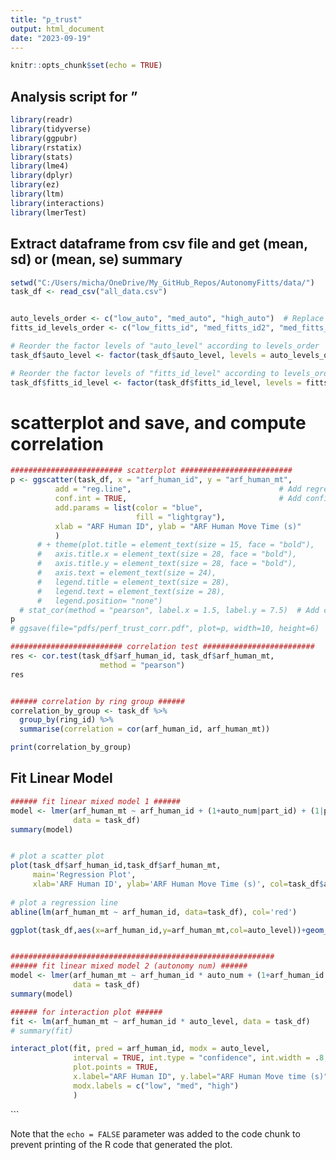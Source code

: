 ```yaml
---
title: "p_trust"
output: html_document
date: "2023-09-19"
---
```


```r
knitr::opts_chunk$set(echo = TRUE)
```

## Analysis script for "

```r
library(readr)
library(tidyverse)
library(ggpubr)
library(rstatix)
library(stats)
library(lme4)
library(dplyr)
library(ez)
library(ltm)
library(interactions)
library(lmerTest)
```


## Extract dataframe from csv file and get (mean, sd) or (mean, se) summary

```r

setwd("C:/Users/micha/OneDrive/My_GitHub_Repos/AutonomyFitts/data/")
task_df <- read_csv("all_data.csv")


auto_levels_order <- c("low_auto", "med_auto", "high_auto")  # Replace these with your actual level names
fitts_id_levels_order <- c("low_fitts_id", "med_fitts_id2", "med_fitts_id1", "high_fitts_id")  # Replace these with your actual level names

# Reorder the factor levels of "auto_level" according to levels_order
task_df$auto_level <- factor(task_df$auto_level, levels = auto_levels_order)

# Reorder the factor levels of "fitts_id_level" according to levels_order
task_df$fitts_id_level <- factor(task_df$fitts_id_level, levels = fitts_id_levels_order)

```



# scatterplot and save, and compute correlation
```r

######################### scatterplot ######################### 
p <- ggscatter(task_df, x = "arf_human_id", y = "arf_human_mt",
          add = "reg.line",                                 # Add regression line
          conf.int = TRUE,                                  # Add confidence interval
          add.params = list(color = "blue",
                            fill = "lightgray"),
          xlab = "ARF Human ID", ylab = "ARF Human Move Time (s)"
          ) 
      # + theme(plot.title = element_text(size = 15, face = "bold"),
      #   axis.title.x = element_text(size = 28, face = "bold"),
      #   axis.title.y = element_text(size = 28, face = "bold"),
      #   axis.text = element_text(size = 24),
      #   legend.title = element_text(size = 28),
      #   legend.text = element_text(size = 28),
      #   legend.position= "none")
  # stat_cor(method = "pearson", label.x = 1.5, label.y = 7.5)  # Add correlation coefficient
p
# ggsave(file="pdfs/perf_trust_corr.pdf", plot=p, width=10, height=6)

######################### correlation test ######################### 
res <- cor.test(task_df$arf_human_id, task_df$arf_human_mt, 
                    method = "pearson")
res


###### correlation by ring group ######
correlation_by_group <- task_df %>%
  group_by(ring_id) %>%
  summarise(correlation = cor(arf_human_id, arf_human_mt))

print(correlation_by_group)

```


## Fit Linear Model

```r

###### fit linear mixed model 1 ######
model <- lmer(arf_human_mt ~ arf_human_id + (1+auto_num|part_id) + (1|part_id),
              data = task_df)
summary(model)


# plot a scatter plot 
plot(task_df$arf_human_id,task_df$arf_human_mt, 
     main='Regression Plot', 
     xlab='ARF Human ID', ylab='ARF Human Move Time (s)', col=task_df$auto_level) 
  
# plot a regression line 
abline(lm(arf_human_mt ~ arf_human_id, data=task_df), col='red') 

ggplot(task_df,aes(x=arf_human_id,y=arf_human_mt,col=auto_level))+geom_point()


###########################################################
###### fit linear mixed model 2 (autonomy num) ######
model <- lmer(arf_human_mt ~ arf_human_id * auto_num + (1+arf_human_id|part_id) + (1+auto_num|part_id) + (1|part_id),
              data = task_df)
summary(model)

###### for interaction plot ###### 
fit <- lm(arf_human_mt ~ arf_human_id * auto_level, data = task_df)
# summary(fit)

interact_plot(fit, pred = arf_human_id, modx = auto_level, 
              interval = TRUE, int.type = "confidence", int.width = .8,
              plot.points = TRUE,
              x.label="ARF Human ID", y.label="ARF Human Move time (s)", 
              modx.labels = c("low", "med", "high")
              )


```


```

Note that the `echo = FALSE` parameter was added to the code chunk to prevent printing of the R code that generated the plot.
